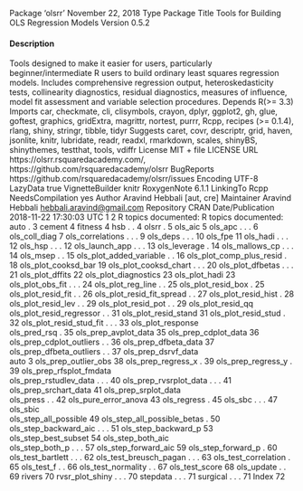 Package ‘olsrr’
November 22, 2018
Type Package
Title Tools for Building OLS Regression Models
Version 0.5.2

####
#### Description 
 Tools designed to make it easier for users, particularly beginner/intermediate R users
to build ordinary least squares regression models. Includes comprehensive regression output,
heteroskedasticity tests, collinearity diagnostics, residual diagnostics, measures of influence,
model fit assessment and variable selection procedures.
Depends R(>= 3.3)
Imports car, checkmate, cli, clisymbols, crayon, dplyr, ggplot2, gh,
glue, goftest, graphics, gridExtra, magrittr, nortest, purrr,
Rcpp, recipes (>= 0.1.4), rlang, shiny, stringr, tibble, tidyr
Suggests caret, covr, descriptr, grid, haven, jsonlite, knitr,
lubridate, readr, readxl, rmarkdown, scales, shinyBS,
shinythemes, testthat, tools, vdiffr
License MIT + file LICENSE
URL https://olsrr.rsquaredacademy.com/,
https://github.com/rsquaredacademy/olsrr
BugReports https://github.com/rsquaredacademy/olsrr/issues
Encoding UTF-8
LazyData true
VignetteBuilder knitr
RoxygenNote 6.1.1
LinkingTo Rcpp
NeedsCompilation yes
Author Aravind Hebbali [aut, cre]
Maintainer Aravind Hebbali <hebbali.aravind@gmail.com>
  Repository CRAN
Date/Publication 2018-11-22 17:30:03 UTC
1
2 R topics documented:
  R topics documented:
  auto            . 3
cement            4
fitness            4
hsb            . . 4
olsrr            . 5
ols_aic            5
ols_apc           . . . 6
ols_coll_diag           7
ols_correlations          . . . 9
ols_deps           . . . 10
ols_fpe            11
ols_hadi           . . . 12
ols_hsp           . . . 12
ols_launch_app          . . . 13
ols_leverage           . 14
ols_mallows_cp          . . . 14
ols_msep           . . 15
ols_plot_added_variable         . . 16
ols_plot_comp_plus_resid         . 18
ols_plot_cooksd_bar          19
ols_plot_cooksd_chart         . . . 20
ols_plot_dfbetas          . . . 21
ols_plot_dffits           22
ols_plot_diagnostics          23
ols_plot_hadi           23
ols_plot_obs_fit          . . . 24
ols_plot_reg_line          . . 25
ols_plot_resid_box          . 25
ols_plot_resid_fit          . . 26
ols_plot_resid_fit_spread         . . 27
ols_plot_resid_hist          . 28
ols_plot_resid_lev          . . 29
ols_plot_resid_pot          . . 29
ols_plot_resid_qq          
ols_plot_resid_regressor         . . 31
ols_plot_resid_stand          31
ols_plot_resid_stud          . 32
ols_plot_resid_stud_fit         . . . 33
ols_plot_response         
ols_pred_rsq           . 35
ols_prep_avplot_data          35
ols_prep_cdplot_data          36
ols_prep_cdplot_outliers         . . 36
ols_prep_dfbeta_data          37
ols_prep_dfbeta_outliers         . . 37
ols_prep_dsrvf_data         
auto 3
ols_prep_outlier_obs          38
ols_prep_regress_x          . 39
ols_prep_regress_y          . 39
ols_prep_rfsplot_fmdata         
ols_prep_rstudlev_data         . . . 40
ols_prep_rvsrplot_data         . . . 41
ols_prep_srchart_data          41
ols_prep_srplot_data         
ols_press           . . 42
ols_pure_error_anova          43
ols_regress           . 45
ols_sbc           . . . 47
ols_sbic           
ols_step_all_possible          49
ols_step_all_possible_betas         . 50
ols_step_backward_aic         . . . 51
ols_step_backward_p          53
ols_step_best_subset          54
ols_step_both_aic         
ols_step_both_p          . . . 57
ols_step_forward_aic          59
ols_step_forward_p          . 60
ols_test_bartlett          . . . 62
ols_test_breusch_pagan         . . . 63
ols_test_correlation          . 65
ols_test_f           . . 66
ols_test_normality          . . 67
ols_test_score           68
ols_update           . . 69
rivers            70
rvsr_plot_shiny          . . . 70
stepdata           . . . 71
surgical           . . . 71
Index 72
